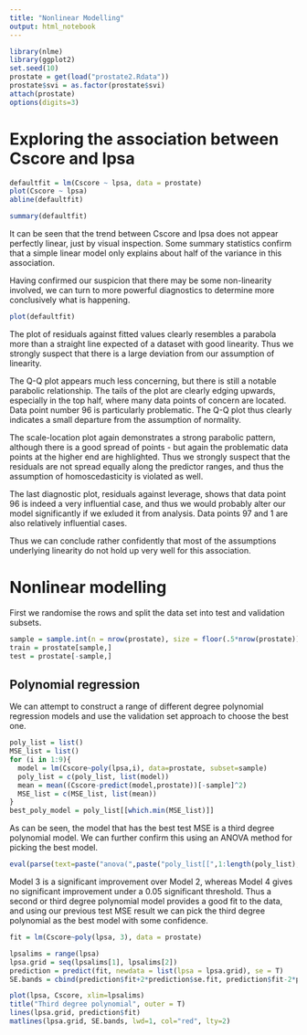 ```yaml
---
title: "Nonlinear Modelling"
output: html_notebook
---
```


```r
library(nlme)
library(ggplot2)
set.seed(10)
prostate = get(load("prostate2.Rdata"))
prostate$svi = as.factor(prostate$svi)
attach(prostate)
options(digits=3)
```

# Exploring the association between Cscore and lpsa

```r
defaultfit = lm(Cscore ~ lpsa, data = prostate)
plot(Cscore ~ lpsa)
abline(defaultfit)
```

```r
summary(defaultfit)
```

It can be seen that the trend between Cscore and lpsa does not appear perfectly linear, just by visual inspection. Some summary statistics confirm that a simple linear model only explains about half of the variance in this association.

Having confirmed our suspicion that there may be some non-linearity involved, we can turn to more powerful diagnostics to determine more conclusively what is happening.

```r
plot(defaultfit)
```

The plot of residuals against fitted values clearly resembles a parabola more than a straight line expected of a dataset with good linearity. Thus we strongly suspect that there is a large deviation from our assumption of linearity.

The Q-Q plot appears much less concerning, but there is still a notable parabolic relationship. The tails of the plot are clearly edging upwards, especially in the top half, where many data points of concern are located. Data point number 96 is particularly problematic. The Q-Q plot thus clearly indicates a small departure from the assumption of normality.

The scale-location plot again demonstrates a strong parabolic pattern, although there is a good spread of points - but again the problematic data points at the higher end are highlighted. Thus we strongly suspect that the residuals are not spread equally along the predictor ranges, and thus the assumption of homoscedasticity is violated as well.

The last diagnostic plot, residuals against leverage, shows that data point 96 is indeed a very influential case, and thus we would probably alter our model significantly if we exluded it from analysis. Data points 97 and 1 are also relatively influential cases.

Thus we can conclude rather confidently that most of the assumptions underlying linearity do not hold up very well for this association.

# Nonlinear modelling

First we randomise the rows and split the data set into test and validation subsets.

```r
sample = sample.int(n = nrow(prostate), size = floor(.5*nrow(prostate)), replace = F)
train = prostate[sample,]
test = prostate[-sample,]
```


## Polynomial regression

We can attempt to construct a range of different degree polynomial regression models and use the validation set approach to choose the best one.

```r
poly_list = list()
MSE_list = list()
for (i in 1:9){
  model = lm(Cscore~poly(lpsa,i), data=prostate, subset=sample)
  poly_list = c(poly_list, list(model))
  mean = mean((Cscore-predict(model,prostate))[-sample]^2)
  MSE_list = c(MSE_list, list(mean))
}
best_poly_model = poly_list[[which.min(MSE_list)]]
```

As can be seen, the model that has the best test MSE is a third degree polynomial model. We can further confirm this using an ANOVA method for picking the best model.

```r
eval(parse(text=paste("anova(",paste("poly_list[[",1:length(poly_list),"]]",sep="",collapse=","),")")))
```

Model 3 is a significant improvement over Model 2, whereas Model 4 gives no significant improvement under a 0.05 significant threshold. Thus a second or third degree polynomial model provides a good fit to the data, and using our previous test MSE result we can pick the third degree polynomial as the best model with some confidence.

```r
fit = lm(Cscore~poly(lpsa, 3), data = prostate)

lpsalims = range(lpsa)
lpsa.grid = seq(lpsalims[1], lpsalims[2])
prediction = predict(fit, newdata = list(lpsa = lpsa.grid), se = T)
SE.bands = cbind(prediction$fit+2*prediction$se.fit, prediction$fit-2*prediction$se.fit)

plot(lpsa, Cscore, xlim=lpsalims)
title("Third degree polynomial", outer = T)
lines(lpsa.grid, prediction$fit)
matlines(lpsa.grid, SE.bands, lwd=1, col="red", lty=2)
```

